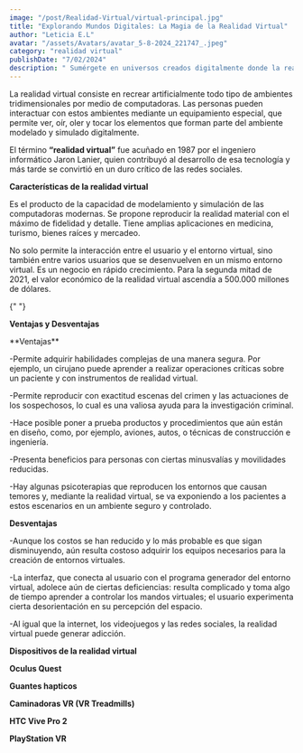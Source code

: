 ```yaml
---
image: "/post/Realidad-Virtual/virtual-principal.jpg"
title: "Explorando Mundos Digitales: La Magia de la Realidad Virtual"
author: "Leticia E.L"
avatar: "/assets/Avatars/avatar_5-8-2024_221747_.jpeg"
category: "realidad virtual"
publishDate: "7/02/2024"
description: " Sumérgete en universos creados digitalmente donde la realidad y la imaginación se fusionan, ofreciendo experiencias inmersivas que desafían los límites de lo posible."
---
```


<ImageMDX src="/post/Realidad-Virtual/virtual1.jpg" alt="virtual" width={800} height={400} />

<Parrafo>
La realidad virtual consiste en recrear artificialmente todo tipo de ambientes tridimensionales por medio de computadoras. Las personas pueden interactuar con estos ambientes mediante un equipamiento especial, que permite ver, oír, oler y tocar los elementos que forman parte del ambiente modelado y simulado digitalmente.

El término **“realidad virtual”** fue acuñado en 1987 por el ingeniero informático Jaron Lanier, quien contribuyó al desarrollo de esa tecnología y más tarde se convirtió en un duro crítico de las redes sociales.

</Parrafo>

<SubSeccion> **Características de la realidad virtual** </SubSeccion>

Es el producto de la capacidad de modelamiento y simulación de las computadoras modernas.
Se propone reproducir la realidad material con el máximo de fidelidad y detalle.
Tiene amplias aplicaciones en medicina, turismo, bienes raíces y mercadeo.

No solo permite la interacción entre el usuario y el entorno virtual, sino también entre varios usuarios que se desenvuelven en un mismo entorno virtual.
Es un negocio en rápido crecimiento. Para la segunda mitad de 2021, el valor económico de la realidad virtual ascendía a 500.000 millones de dólares.

<Divider />{" "}

<SubSeccion> **Ventajas y Desventajas** </SubSeccion>

<Parrafo>
**Ventajas**

-Permite adquirir habilidades complejas de una manera segura. Por ejemplo, un cirujano puede aprender a realizar operaciones críticas sobre un paciente y con instrumentos de realidad virtual.

-Permite reproducir con exactitud escenas del crimen y las actuaciones de los sospechosos, lo cual es una valiosa ayuda para la investigación criminal.

-Hace posible poner a prueba productos y procedimientos que aún están en diseño, como, por ejemplo, aviones, autos, o técnicas de construcción e ingeniería.

-Presenta beneficios para personas con ciertas minusvalías y movilidades reducidas.

-Hay algunas psicoterapias que reproducen los entornos que causan temores y, mediante la realidad virtual, se va exponiendo a los pacientes a estos escenarios en un ambiente seguro y controlado.

**Desventajas**

-Aunque los costos se han reducido y lo más probable es que sigan disminuyendo, aún resulta costoso adquirir los equipos necesarios para la creación de entornos virtuales.

-La interfaz, que conecta al usuario con el programa generador del entorno virtual, adolece aún de ciertas deficiencias: resulta complicado y toma algo de tiempo aprender a controlar los mandos virtuales; el usuario experimenta cierta desorientación en su percepción del espacio.

-Al igual que la internet, los videojuegos y las redes sociales, la realidad virtual puede generar adicción.

</Parrafo>

<SubSeccion> **Dispositivos de la realidad virtual** </SubSeccion>

<SubSeccion>**Oculus Quest**</SubSeccion>

<ImageMDX src="/post/Realidad-Virtual/virtual2.png" alt="virtual" width={800} height={400} />

<SubSeccion>**Guantes hapticos**</SubSeccion>

<ImageMDX src="/post/Realidad-Virtual/virtual3.jpg" alt="virtual" width={800} height={400} />

<SubSeccion>**Caminadoras VR (VR Treadmills)**</SubSeccion>

<ImageMDX src="/post/Realidad-Virtual/virtual4.jpg" alt="virtual" width={800} height={400} />

<SubSeccion> **HTC Vive Pro 2**</SubSeccion>

<ImageMDX src="/post/Realidad-Virtual/virtual5.png" alt="virtual" width={800} height={400} />

<SubSeccion>**PlayStation VR**</SubSeccion>

<ImageMDX src="/post/Realidad-Virtual/virtual6.jpg" alt="virtual" width={800} height={400} />
